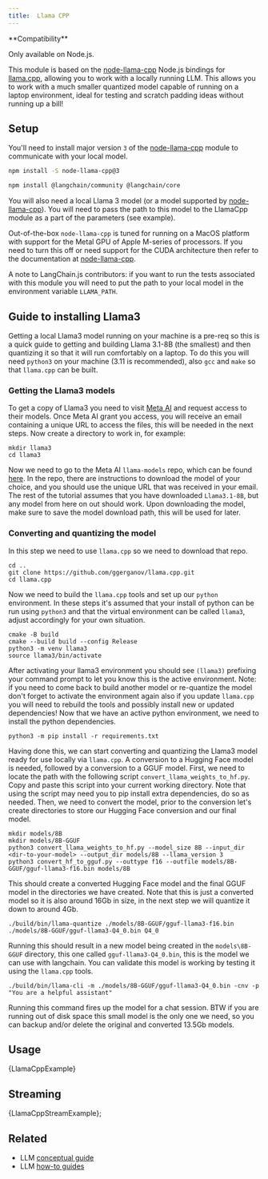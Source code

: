 ```yaml
---
title:  Llama CPP
---
```


<Tip>
**Compatibility**

Only available on Node.js.
</Tip>

This module is based on the [node-llama-cpp](https://github.com/withcatai/node-llama-cpp) Node.js bindings for [llama.cpp](https://github.com/ggerganov/llama.cpp), allowing you to work with a locally running LLM. This allows you to work with a much smaller quantized model capable of running on a laptop environment, ideal for testing and scratch padding ideas without running up a bill!

## Setup

You'll need to install major version `3` of the [node-llama-cpp](https://github.com/withcatai/node-llama-cpp) module to communicate with your local model.

```bash npm2yarn
npm install -S node-llama-cpp@3
```

<IntegrationInstallTooltip></IntegrationInstallTooltip>

```bash npm2yarn
npm install @langchain/community @langchain/core
```
You will also need a local Llama 3 model (or a model supported by [node-llama-cpp](https://github.com/withcatai/node-llama-cpp)). You will need to pass the path to this model to the LlamaCpp module as a part of the parameters (see example).

Out-of-the-box `node-llama-cpp` is tuned for running on a MacOS platform with support for the Metal GPU of Apple M-series of processors. If you need to turn this off or need support for the CUDA architecture then refer to the documentation at [node-llama-cpp](https://withcatai.github.io/node-llama-cpp/).

A note to LangChain.js contributors: if you want to run the tests associated with this module you will need to put the path to your local model in the environment variable `LLAMA_PATH`.

## Guide to installing Llama3

Getting a local Llama3 model running on your machine is a pre-req so this is a quick guide to getting and building Llama 3.1-8B (the smallest) and then quantizing it so that it will run comfortably on a laptop. To do this you will need `python3` on your machine (3.11 is recommended), also `gcc` and `make` so that `llama.cpp` can be built.

### Getting the Llama3 models

To get a copy of Llama3 you need to visit [Meta AI](https://ai.meta.com/resources/models-and-libraries/llama-downloads/) and request access to their models. Once Meta AI grant you access, you will receive an email containing a unique URL to access the files, this will be needed in the next steps.
Now create a directory to work in, for example:

```
mkdir llama3
cd llama3
```
Now we need to go to the Meta AI `llama-models` repo, which can be found [here](https://github.com/meta-llama/llama-models). In the repo, there are instructions to download the model of your choice, and you should use the unique URL that was received in your email.
The rest of the tutorial assumes that you have downloaded `Llama3.1-8B`, but any model from here on out should work. Upon downloading the model, make sure to save the model download path, this will be used for later.

### Converting and quantizing the model

In this step we need to use `llama.cpp` so we need to download that repo.

```
cd ..
git clone https://github.com/ggerganov/llama.cpp.git
cd llama.cpp
```
Now we need to build the `llama.cpp` tools and set up our `python` environment. In these steps it's assumed that your install of python can be run using `python3` and that the virtual environment can be called `llama3`, adjust accordingly for your own situation.

```
cmake -B build
cmake --build build --config Release
python3 -m venv llama3
source llama3/bin/activate
```
After activating your llama3 environment you should see `(llama3)` prefixing your command prompt to let you know this is the active environment. Note: if you need to come back to build another model or re-quantize the model don't forget to activate the environment again also if you update `llama.cpp` you will need to rebuild the tools and possibly install new or updated dependencies! Now that we have an active python environment, we need to install the python dependencies.

```
python3 -m pip install -r requirements.txt
```
Having done this, we can start converting and quantizing the Llama3 model ready for use locally via `llama.cpp`. A conversion to a Hugging Face model is needed, followed by a conversion to a GGUF model.
First, we need to locate the path with the following script `convert_llama_weights_to_hf.py`. Copy and paste this script into your current working directory. Note that using the script may need you to pip install extra dependencies, do so as needed.
Then, we need to convert the model, prior to the conversion let's create directories to store our Hugging Face conversion and our final model.

```
mkdir models/8B
mkdir models/8B-GGUF
python3 convert_llama_weights_to_hf.py --model_size 8B --input_dir <dir-to-your-model> --output_dir models/8B --llama_version 3
python3 convert_hf_to_gguf.py --outtype f16 --outfile models/8B-GGUF/gguf-llama3-f16.bin models/8B
```
This should create a converted Hugging Face model and the final GGUF model in the directories we have created. Note that this is just a converted model so it is also around 16Gb in size, in the next step we will quantize it down to around 4Gb.

```
./build/bin/llama-quantize ./models/8B-GGUF/gguf-llama3-f16.bin ./models/8B-GGUF/gguf-llama3-Q4_0.bin Q4_0
```
Running this should result in a new model being created in the `models\8B-GGUF` directory, this one called `gguf-llama3-Q4_0.bin`, this is the model we can use with langchain. You can validate this model is working by testing it using the `llama.cpp` tools.

```
./build/bin/llama-cli -m ./models/8B-GGUF/gguf-llama3-Q4_0.bin -cnv -p "You are a helpful assistant"
```

Running this command fires up the model for a chat session. BTW if you are running out of disk space this small model is the only one we need, so you can backup and/or delete the original and converted 13.5Gb models.

## Usage


<CodeBlock language="typescript">{LlamaCppExample}</CodeBlock>

## Streaming


<CodeBlock language="typescript">{LlamaCppStreamExample}</CodeBlock>;

## Related

- LLM [conceptual guide](/oss/python/concepts/text_llms)
- LLM [how-to guides](/oss/python/how-to/#llms)
